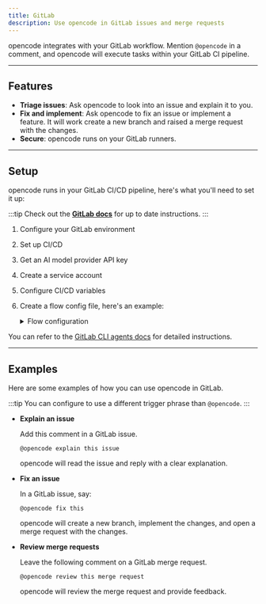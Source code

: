 ```yaml
---
title: GitLab
description: Use opencode in GitLab issues and merge requests
---
```


opencode integrates with your GitLab workflow.
Mention `@opencode` in a comment, and opencode will execute tasks within your GitLab CI pipeline.

---

## Features

- **Triage issues**: Ask opencode to look into an issue and explain it to you.
- **Fix and implement**: Ask opencode to fix an issue or implement a feature.
  It will work create a new branch and raised a merge request with the changes.
- **Secure**: opencode runs on your GitLab runners.

---

## Setup

opencode runs in your GitLab CI/CD pipeline, here's what you'll need to set it up:

:::tip
Check out the [**GitLab docs**](https://docs.gitlab.com/user/duo_agent_platform/agent_assistant/) for up to date instructions.
:::

1. Configure your GitLab environment
2. Set up CI/CD
3. Get an AI model provider API key
4. Create a service account
5. Configure CI/CD variables
6. Create a flow config file, here's an example:

   <details>
     <summary>Flow configuration</summary>

   ```yaml
   image: node:22-slim
   commands:
     - echo "Installing opencode"
     - npm install --global opencode-ai
     - echo "Installing glab"
     - export GITLAB_TOKEN=$GITLAB_TOKEN_OPENCODE
     - apt-get update --quiet && apt-get install --yes curl wget gpg git && rm --recursive --force /var/lib/apt/lists/*
     - curl --silent --show-error --location "https://raw.githubusercontent.com/upciti/wakemeops/main/assets/install_repository" | bash
     - apt-get install --yes glab
     - echo "Configuring glab"
     - echo $GITLAB_HOST
     - echo "Creating opencode auth configuration"
     - mkdir --parents ~/.local/share/opencode
     - |
       cat > ~/.local/share/opencode/auth.json << EOF
       {
         "anthropic": {
           "type": "api",
           "key": "$ANTHROPIC_API_KEY"
         }
       }
       EOF
     - echo "Configuring git"
     - git config --global user.email "opencode@gitlab.com"
     - git config --global user.name "Opencode"
     - echo "Testing glab"
     - glab issue list
     - echo "Running Opencode"
     - |
       opencode run "
       You are an AI assistant helping with GitLab operations.
   
       Context: $AI_FLOW_CONTEXT
       Task: $AI_FLOW_INPUT
       Event: $AI_FLOW_EVENT
   
       Please execute the requested task using the available GitLab tools.
       Be thorough in your analysis and provide clear explanations.
   
       <important>
       Please use the glab CLI to access data from GitLab. The glab CLI has already been authenticated. You can run the corresponding commands.
   
       If you are asked to summarise an MR or issue or asked to provide more information then please post back a note to the MR/Issue so that the user can see it.
       You don't need to commit or push up changes, those will be done automatically based on the file changes you make.
       </important>
       "
     - git checkout --branch $CI_WORKLOAD_REF origin/$CI_WORKLOAD_REF
     - echo "Checking for git changes and pushing if any exist"
     - |
       if ! git diff --quiet || ! git diff --cached --quiet || [ --not --zero "$(git ls-files --others --exclude-standard)" ]; then
         echo "Git changes detected, adding and pushing..."
         git add .
         if git diff --cached --quiet; then
           echo "No staged changes to commit"
         else
           echo "Committing changes to branch: $CI_WORKLOAD_REF"
           git commit --message "Codex changes"
           echo "Pushing changes up to $CI_WORKLOAD_REF"
           git push https://gitlab-ci-token:$GITLAB_TOKEN@$GITLAB_HOST/gl-demo-ultimate-dev-ai-epic-17570/test-java-project.git $CI_WORKLOAD_REF
           echo "Changes successfully pushed"
         fi
       else
         echo "No git changes detected, skipping push"
       fi
   variables:
     - ANTHROPIC_API_KEY
     - GITLAB_TOKEN_OPENCODE
     - GITLAB_HOST
   ```

   </details>

You can refer to the [GitLab CLI agents docs](https://docs.gitlab.com/user/duo_agent_platform/agent_assistant/) for detailed instructions.

---

## Examples

Here are some examples of how you can use opencode in GitLab.

:::tip
You can configure to use a different trigger phrase than `@opencode`.
:::

- **Explain an issue**

  Add this comment in a GitLab issue.

  ```
  @opencode explain this issue
  ```

  opencode will read the issue and reply with a clear explanation.

- **Fix an issue**

  In a GitLab issue, say:

  ```
  @opencode fix this
  ```

  opencode will create a new branch, implement the changes, and open a merge request with the changes.

- **Review merge requests**

  Leave the following comment on a GitLab merge request.

  ```
  @opencode review this merge request
  ```

  opencode will review the merge request and provide feedback.
